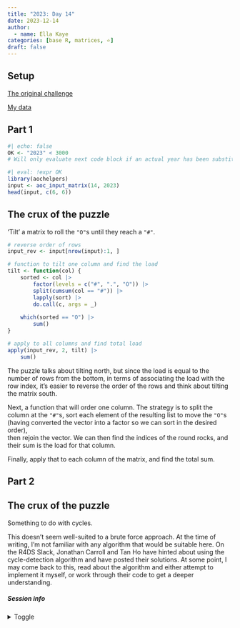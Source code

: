 ```yaml
---
title: "2023: Day 14"
date: 2023-12-14
author: 
  - name: Ella Kaye
categories: [base R, matrices, ⭐]
draft: false
---
```


## Setup

[The original challenge](https://adventofcode.com/2023/day/14)

[My data](input){target="_blank"}

## Part 1

```r
#| echo: false
OK <- "2023" < 3000
# Will only evaluate next code block if an actual year has been substituted for the placeholder.
```


```r
#| eval: !expr OK
library(aochelpers)
input <- aoc_input_matrix(14, 2023)
head(input, c(6, 6))
```

::: {.callout-note collapse="false" icon="false"}
## The crux of the puzzle
'Tilt' a matrix to roll the `"O"`s until they reach a `"#"`.
:::

```r
# reverse order of rows
input_rev <- input[nrow(input):1, ]

# function to tilt one column and find the load
tilt <- function(col) {
	sorted <- col |> 
		factor(levels = c("#", ".", "O")) |> 
		split(cumsum(col == "#")) |> 
		lapply(sort) |> 
		do.call(c, args = _) 
	
	which(sorted == "O") |> 
		sum()
}

# apply to all columns and find total load
apply(input_rev, 2, tilt) |> 
	sum()                  
```

The puzzle talks about tilting north, 
but since the load is equal to the number of rows from the bottom,
in terms of associating the load with the row index, 
it's easier to reverse the order of the rows and think about tilting the matrix south.

Next, a function that will order one column.
The strategy is to split the column at the `"#"`s,
sort each element of the resulting list to move the `"O"`s (having converted the vector into a factor so we can sort in the desired order),  
then rejoin the vector. 
We can then find the indices of the round rocks, 
and their sum is the load for that column.

Finally, apply that to each column of the matrix,
and find the total sum.

## Part 2

::: {.callout-note collapse="false" icon="false"}
## The crux of the puzzle
Something to do with cycles.
:::

This doesn't seem well-suited to a brute force approach.
At the time of writing, I'm not familiar with any algorithm that would be suitable here. 
On the R4DS Slack, Jonathan Carroll and Tan Ho have hinted about using the cycle-detection algorithm and have posted their solutions.
At some point, I may come back to this, 
read about the algorithm and either attempt to implement it myself, or work through their code to get a deeper understanding.


##### Session info {.appendix}

<details><summary>Toggle</summary>

```r
#| echo: false
library(sessioninfo)
# save the session info as an object
pkg_session <- session_info(pkgs = "attached")

# get the quarto version
quarto_version <- system("quarto --version", intern = TRUE)

# inject the quarto info
pkg_session$platform$quarto <- paste(
  system("quarto --version", intern = TRUE), 
  "@", 
  quarto::quarto_path()
  )

# print it out
pkg_session
```

</details>






